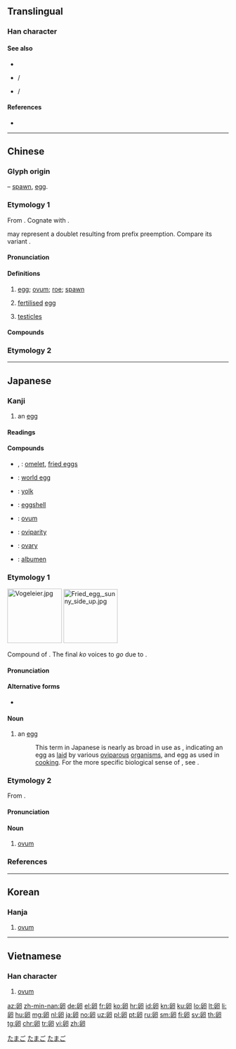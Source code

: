 {{character info/new}}
{{character info/new|0xf91c}}
{{also|卯|卬}}

==Translingual==

===Han character===
{{Han char|rn=26|rad=卩|as=05|sn=7|four=77720|canj=HHSLI|ids=⿰𠂑卪}}

====See also====
* {{l|mul|sc=Hani|蛋}}
* {{l|mul|sc=Hani|鮞}}/{{l|mul|sc=Hani|鲕}}
* {{l|mul|sc=Hani|鯤}}/{{l|mul|sc=Hani|鲲}}

====References====
* {{Han ref|kx=0159.200|dkj=02857|dj=0365.010|hdz=10313.040|uh=5375|ud=21365|bh=A75A|bd=42842}}

----

==Chinese==
{{zh-forms}}

===Glyph origin===
{{Han etym}}
{{liushu|p}} – [[spawn]], [[egg]].

===Etymology 1===
From {{inh|zh|sit-pro|*s-row||egg, nit}}. Cognate with {{cog|bo|སྲོ་མ||egg of a louse, nit, small bubble}}.

{{och-l|鯤}} may represent a doublet resulting from prefix preemption. Compare its variant {{zh-l|𡖉}}.

====Pronunciation====
{{zh-pron
|m=luǎn
|c=leon5,leon5-2
|h=pfs=lón
|md=lâung/luāng
|md_note=lâung - colloquial; luāng - literary
|mn=xm,tp,kh,tn,sx,km,mg,hc,tc:nn̄g/qz,lk:nňg/zz,yl:nūi/loán
|mn_note=nn̄g/nňg/nūi - vernacular; loán - literary
|w=3loe,3lu
|mc=y
|oc=y
|cat=n
}}

====Definitions====
{{zh-hanzi}}

# [[egg]]; [[ovum]]; [[roe]]; [[spawn]]
# {{lb|zh|entomology}} [[fertilised]] [[egg]]
# {{lb|zh|regional}} [[testicles]]

====Compounds====
{{zh-der|卵圓|卵圓形|卵圓窗|卵翼|卵用雞|卵生|卵白|卵子|卵胎生|卵細胞|卵巢|卵巢窩|卵塊|卵形|卵模|卵母細胞|卵泡|卵石|卵磷脂|卵精巢|卵裂|卵黃|卵黃囊|卵黃管|卵黃腺|事危累卵|危如累卵|受精卵|同卵|排卵|產卵|異卵|以卵投石|以卵擊石|以石投卵|以碫投卵|伏卵|危於累卵|卵囊|卵囊球|卵子移植|卵孔|卵巢囊腫|卵巢炎|卵巢癌|卵核|卵翼之恩|卵育|卵與石鬥|卵袋|同卵雙生|呵脬捧卵|壓卵|孵卵機|完卵|巢傾卵破|巢毀卵破|排卵期|排山壓卵|殺雞取卵|河卵石|泰山壓卵|石卵|累卵|累卵之危|翼卵|若卵投石|覆巢傾卵|覆巢毀卵|覆巢破卵|赤眼卵蜂|輸卵管|重卵|雞卵|魚卵|鵝卵石}}

===Etymology 2===
{{zh-see|𡳞|v}}

----

==Japanese==
{{wikipedia|lang=ja}}
{{wikipedia|Egg}}

===Kanji===
{{ja-kanji|grade=6|rs=卩05}}

# an [[egg]]

====Readings====
{{ja-readings
|goon=[[らん]] (ran)
|kanon=[[らん]] (ran)
|kun=[[たまご]] (tamago)
}}

====Compounds====
{{der-top|Compounds}}
* {{ja-r|卵焼|たまごやき}}, {{ja-r|卵焼き|たまごやき}}: [[omelet]], [[fried eggs]]
* {{ja-r|梵卵|ぼんらん}}: [[world egg]]
* {{ja-r|卵黄|らんおう}}: [[yolk]]
* {{ja-r|卵殻|らんかく}}: [[eggshell]]
* {{ja-r|卵子|らんし}}: [[ovum]]
* {{ja-r|卵生|らんせい}}: [[oviparity]]
* {{ja-r|卵巣|らんそう}}: [[ovary]]
* {{ja-r|卵白|らんぱく}}: [[albumen]]
{{der-bottom}}

===Etymology 1===
{{ja-kanjitab|たまご|yomi=k}}
<div class="thumb tright">
<div class="thumbinner" style="width: 252px;">[[File:Vogeleier.jpg|124px]] [[File:Fried_egg,_sunny_side_up.jpg|123px]] <div class="thumbcaption">{{lang|ja|卵}}</div></div></div>
Compound of {{compound|lang=ja|sort=たまご|玉|tr1=tama|t1=ball|子|tr2=ko|t2=child, small thing}}. The final ''ko'' voices to ''go'' due to {{rendaku|たまご}}.

====Pronunciation====
{{ja-pron|yomi=k|たまご|acc=2|acc_ref=DJR,NHK|acc2=0|acc2_ref=DJR,NHK}}

====Alternative forms====
* {{l|ja|玉子}}

====Noun====
{{ja-noun|たまご}}

# an [[egg]]
#: This term in Japanese is nearly as broad in use as {{cog|en|egg}}, indicating an egg as [[lay|laid]] by various [[oviparous]] [[organism]]s, and egg as used in [[cooking]]. For the more specific biological sense of {{m|en|ovum}}, see {{l|ja|卵子|tr=''ranshi''}}.

===Etymology 2===
{{ja-kanjitab|らん|yomi=o}}
From {{etyl|ltc|ja|sort=らん}} {{m|zh|卵|tr=lwan<sup>X</sup>}}.

====Pronunciation====
{{ja-pron|yomi=o|らん|acc=1|acc_ref=DJR,NHK}}

====Noun====
{{ja-noun|らん}}

# [[ovum]]

===References===
<references/>

[[Category:ja:Eggs|たまご]]
[[Category:ja:Foods|たまご]]
[[Category:Japanese basic words|たまご]]

----

==Korean==

===Hanja===
{{ko-hanja|hangeul=[[란]]>[[난]]|eumhun=[[알]]|rv=ran, nan|mr=ran, nan|y=lan, nan|ehrv=al|ehmr=al|ehy=al}}

# [[ovum]]

----

==Vietnamese==

===Han character===
{{vi-hantu|[[noãn]]|rs=卩05}}

# [[ovum]]

[[az:卵]]
[[zh-min-nan:卵]]
[[de:卵]]
[[el:卵]]
[[fr:卵]]
[[ko:卵]]
[[hr:卵]]
[[id:卵]]
[[kn:卵]]
[[ku:卵]]
[[lo:卵]]
[[lt:卵]]
[[li:卵]]
[[hu:卵]]
[[mg:卵]]
[[nl:卵]]
[[ja:卵]]
[[no:卵]]
[[uz:卵]]
[[pl:卵]]
[[pt:卵]]
[[ru:卵]]
[[sm:卵]]
[[fi:卵]]
[[sv:卵]]
[[th:卵]]
[[tg:卵]]
[[chr:卵]]
[[tr:卵]]
[[vi:卵]]
[[zh:卵]]